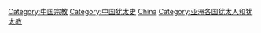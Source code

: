 [[Category:中国宗教|Category:中国宗教]]
[[Category:中国犹太史|Category:中国犹太史]]
[[Category:各國猶太教|China]]
[[Category:亚洲各国犹太人和犹太教|Category:亚洲各国犹太人和犹太教]]